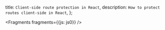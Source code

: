   title: `Client-side route protection in React`,
  description: `How to protect routes client-side in React`,
};


<Fragments fragments={{js: js0}} />
